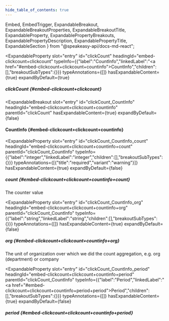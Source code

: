 ```yaml
---
hide_table_of_contents: true
---
```

  Embed,
  EmbedTrigger,
  ExpandableBreakout,
  ExpandableBreakoutProperties,
  ExpandableBreakoutTitle,
  ExpandableProperty,
  ExpandablePropertyBreakouts,
  ExpandablePropertyDescription,
  ExpandablePropertyTitle,
  ExpandableSection
} from "@speakeasy-api/docs-md-react";

<ExpandableSection>

<ExpandableProperty
  slot="entry"
  id="clickCount"
  headingId="embed-clickcount+clickcount"
  typeInfo={{"label":"CountInfo","linkedLabel":"<a href=\"#embed-clickcount+clickcount+countinfo\">CountInfo</a>","children":[],"breakoutSubTypes":{}}}
  typeAnnotations={[]}
  hasExpandableContent={true}
  expandByDefault={true}
>

<ExpandablePropertyTitle slot="title">

##### clickCount \{#embed-clickcount+clickcount\}

</ExpandablePropertyTitle>

<ExpandablePropertyBreakouts slot="breakouts">

<ExpandableBreakout
  slot="entry"
  id="clickCount_CountInfo"
  headingId="embed-clickcount+clickcount+countinfo"
  parentId="clickCount"
  hasExpandableContent={true}
  expandByDefault={false}
>

<ExpandableBreakoutTitle slot="title">

#### CountInfo \{#embed-clickcount+clickcount+countinfo\}

</ExpandableBreakoutTitle>

<ExpandableBreakoutProperties slot="properties">

<ExpandableProperty
  slot="entry"
  id="clickCount_CountInfo_count"
  headingId="embed-clickcount+clickcount+countinfo+count"
  parentId="clickCount_CountInfo"
  typeInfo={{"label":"integer","linkedLabel":"integer","children":[],"breakoutSubTypes":{}}}
  typeAnnotations={[{"title":"required","variant":"warning"}]}
  hasExpandableContent={true}
  expandByDefault={false}
>

<ExpandablePropertyTitle slot="title">

##### count \{#embed-clickcount+clickcount+countinfo+count\}

</ExpandablePropertyTitle>

<ExpandablePropertyDescription slot="description">

The counter value

</ExpandablePropertyDescription>

</ExpandableProperty>

<ExpandableProperty
  slot="entry"
  id="clickCount_CountInfo_org"
  headingId="embed-clickcount+clickcount+countinfo+org"
  parentId="clickCount_CountInfo"
  typeInfo={{"label":"string","linkedLabel":"string","children":[],"breakoutSubTypes":{}}}
  typeAnnotations={[]}
  hasExpandableContent={true}
  expandByDefault={false}
>

<ExpandablePropertyTitle slot="title">

##### org \{#embed-clickcount+clickcount+countinfo+org\}

</ExpandablePropertyTitle>

<ExpandablePropertyDescription slot="description">

The unit of organization over which we did the count aggregation, e.g. org (department) or company

</ExpandablePropertyDescription>

</ExpandableProperty>

<ExpandableProperty
  slot="entry"
  id="clickCount_CountInfo_period"
  headingId="embed-clickcount+clickcount+countinfo+period"
  parentId="clickCount_CountInfo"
  typeInfo={{"label":"Period","linkedLabel":"<a href=\"#embed-clickcount+clickcount+countinfo+period+period\">Period</a>","children":[],"breakoutSubTypes":{}}}
  typeAnnotations={[]}
  hasExpandableContent={true}
  expandByDefault={false}
>

<ExpandablePropertyTitle slot="title">

##### period \{#embed-clickcount+clickcount+countinfo+period\}

</ExpandablePropertyTitle>

<Embed slot="embed">

<EmbedTrigger slot="trigger" embedTitle="period" triggerText="View period details">

<Embedperiod />

</EmbedTrigger>

</Embed>

</ExpandableProperty>

</ExpandableBreakoutProperties>

</ExpandableBreakout>

</ExpandablePropertyBreakouts>

</ExpandableProperty>

</ExpandableSection>
